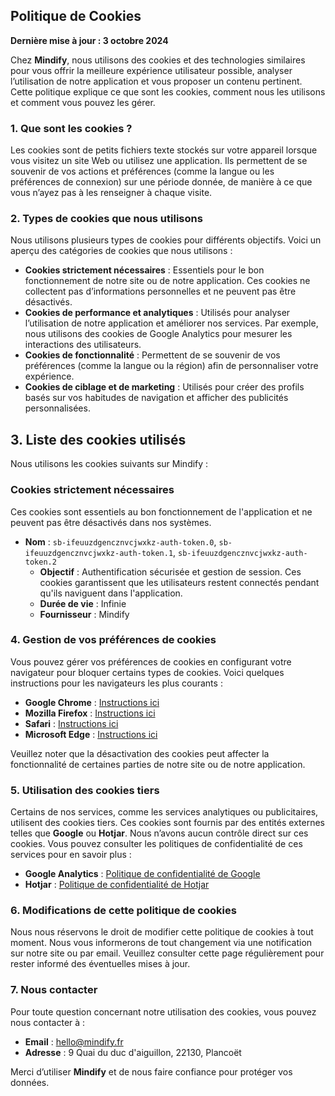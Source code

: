 ## Politique de Cookies

**Dernière mise à jour : 3 octobre 2024**

Chez **Mindify**, nous utilisons des cookies et des technologies similaires pour vous offrir la meilleure expérience utilisateur possible, analyser l’utilisation de notre application et vous proposer un contenu pertinent. Cette politique explique ce que sont les cookies, comment nous les utilisons et comment vous pouvez les gérer.

### 1. Que sont les cookies ?

Les cookies sont de petits fichiers texte stockés sur votre appareil lorsque vous visitez un site Web ou utilisez une application. Ils permettent de se souvenir de vos actions et préférences (comme la langue ou les préférences de connexion) sur une période donnée, de manière à ce que vous n’ayez pas à les renseigner à chaque visite.

### 2. Types de cookies que nous utilisons

Nous utilisons plusieurs types de cookies pour différents objectifs. Voici un aperçu des catégories de cookies que nous utilisons :

- **Cookies strictement nécessaires** : Essentiels pour le bon fonctionnement de notre site ou de notre application. Ces cookies ne collectent pas d’informations personnelles et ne peuvent pas être désactivés.
- **Cookies de performance et analytiques** : Utilisés pour analyser l’utilisation de notre application et améliorer nos services. Par exemple, nous utilisons des cookies de Google Analytics pour mesurer les interactions des utilisateurs.
- **Cookies de fonctionnalité** : Permettent de se souvenir de vos préférences (comme la langue ou la région) afin de personnaliser votre expérience.
- **Cookies de ciblage et de marketing** : Utilisés pour créer des profils basés sur vos habitudes de navigation et afficher des publicités personnalisées.

## 3. Liste des cookies utilisés

Nous utilisons les cookies suivants sur Mindify :

### Cookies strictement nécessaires

Ces cookies sont essentiels au bon fonctionnement de l'application et ne peuvent pas être désactivés dans nos systèmes.

- **Nom** : `sb-ifeuuzdgencznvcjwxkz-auth-token.0`, `sb-ifeuuzdgencznvcjwxkz-auth-token.1`, `sb-ifeuuzdgencznvcjwxkz-auth-token.2`
  - **Objectif** : Authentification sécurisée et gestion de session. Ces cookies garantissent que les utilisateurs restent connectés pendant qu'ils naviguent dans l'application.
  - **Durée de vie** : Infinie
  - **Fournisseur** : Mindify

### 4. Gestion de vos préférences de cookies

Vous pouvez gérer vos préférences de cookies en configurant votre navigateur pour bloquer certains types de cookies. Voici quelques instructions pour les navigateurs les plus courants :

- **Google Chrome** : [Instructions ici](https://support.google.com/chrome/answer/95647?hl=fr)
- **Mozilla Firefox** : [Instructions ici](https://support.mozilla.org/fr/kb/empecher-sites-enregistrer-preferences)
- **Safari** : [Instructions ici](https://support.apple.com/fr-fr/guide/safari/sfri11471/mac)
- **Microsoft Edge** : [Instructions ici](https://support.microsoft.com/fr-fr/help/4468242/microsoft-edge-browsing-data-and-privacy)

Veuillez noter que la désactivation des cookies peut affecter la fonctionnalité de certaines parties de notre site ou de notre application.

### 5. Utilisation des cookies tiers

Certains de nos services, comme les services analytiques ou publicitaires, utilisent des cookies tiers. Ces cookies sont fournis par des entités externes telles que **Google** ou **Hotjar**. Nous n’avons aucun contrôle direct sur ces cookies. Vous pouvez consulter les politiques de confidentialité de ces services pour en savoir plus :

- **Google Analytics** : [Politique de confidentialité de Google](https://policies.google.com/privacy)
- **Hotjar** : [Politique de confidentialité de Hotjar](https://www.hotjar.com/legal/policies/privacy/)

### 6. Modifications de cette politique de cookies

Nous nous réservons le droit de modifier cette politique de cookies à tout moment. Nous vous informerons de tout changement via une notification sur notre site ou par email. Veuillez consulter cette page régulièrement pour rester informé des éventuelles mises à jour.

### 7. Nous contacter

Pour toute question concernant notre utilisation des cookies, vous pouvez nous contacter à :

- **Email** : [hello@mindify.fr](mailto:hello@mindify.fr)
- **Adresse** : 9 Quai du duc d'aiguillon, 22130, Plancoët

Merci d’utiliser **Mindify** et de nous faire confiance pour protéger vos données.

